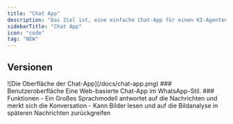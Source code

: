 ```yaml
---
title: "Chat App"
description: "Das Ziel ist, eine einfache Chat-App für einen KI-Agenten zu erstellen, der bestimmte Aufgabenbereiche eigenständig übernehmen kann."
sidebarTitle: "Chat App"
icon: "code"
tag: "NEW"
---
```


## Versionen

<Update label="2025-10-11" description="v0.1">
![Die Oberfläche der Chat-App](/docs/chat-app.png)
### Benutzeroberfläche
Eine Web-basierte Chat-App im WhatsApp-Stil.
### Funktionen
- Ein Großes Sprachmodell antwortet auf die Nachrichten und merkt sich die Konversation
- Kann Bilder lesen und auf die Bildanalyse in späteren Nachrichten zurückgreifen
</Update>
